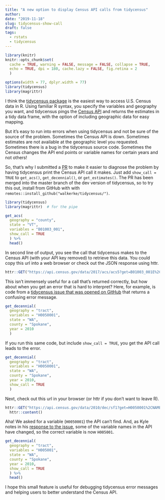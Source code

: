 ```yaml
---
title: "A new option to display Census API calls from tidycensus"
author:
date: "2019-11-18"
slug: tidycensus-show-call
draft: false
tags:
  - rstats
  - tidycensus
---
```


```r
library(knitr)
knitr::opts_chunk$set(
  cache = TRUE, warning = FALSE, message = FALSE, collapse = TRUE,
  echo = TRUE, dpi = 180, cache.lazy = FALSE, fig.retina = 2
  )

options(width = 77, dplyr.width = 77)
library(tidycensus)
library(magrittr)
```

I think the [tidycensus package](https://github.com/walkerke/tidycensus) is the easiest way to access U.S. Census data in R. Using familiar R syntax, you specify the variables and geography you want, and tidycensus pings the [Census API](https://www.census.gov/data/developers/data-sets.html) and returns the estimates in a tidy data frame, with the option of including geographic data for easy mapping.

But it's easy to run into errors when using tidycensus and not be sure of the source of the problem. Sometimes the Census API is down. Sometimes estimates are not available at the geographic level you requested. Sometimes there is a bug in the tidycensus source code. Sometimes the Census changes the API end points or variable names for certain years and not others!

So, that's why I submitted a [PR](https://github.com/walkerke/tidycensus/pull/203) to make it easier to diagnose the problem by having tidycensus print the Census API call it makes. Just add `show_call = TRUE` to `get_acs()`, `get_decennial()`, or `get_estimates()`. The PR has been merged into the master branch of the dev version of tidycensus, so to try this out, install from GitHub with with `remotes::install_github("walkerke/tidycensus/")`.

```r
library(tidycensus)
library(magrittr)  # for the pipe

get_acs(
  geography = "county",
  state = "VT",
  variables = "B01003_001",
  show_call = TRUE
  ) %>% 
  head()
```

In second line of output, you see the call that tidycensus makes to the Census API (with your API key removed) to retrieve this data. You could copy this url into a web browser or check out the JSON response using httr.

```r
httr::GET("https://api.census.gov/data/2017/acs/acs5?get=B01003_001E%2CB01003_001M%2CNAME&for=county%3A%2A&in=state%3A50")
```

This isn't immensely useful for a call that's returned correctly, but how about when you get an error that is hard to interpret? Here, for example, is code from a [tidycensus issue that was opened on GitHub](https://github.com/walkerke/tidycensus/issues/191) that returns a confusing error message.

```r
get_decennial(
  geography = "tract",
  variables = "H0050001",
  state = "WA",
  county = "Spokane",
  year = 2010
  )
```

If you run this same code, but include `show_call = TRUE`, you get the API call leads to the error.

```r
get_decennial(
  geography = "tract",
  variables = "H0050001",
  state = "WA",
  county = "Spokane",
  year = 2010,
  show_call = TRUE
  )
```

Next, check out this url in your browser (or httr if you don't want to leave R).

```r
httr::GET("https://api.census.gov/data/2010/dec/sf1?get=H0050001%2CNAME&for=tract%3A%2A&in=state%3A53%2Bcounty%3A063") %>% 
  httr::content()
```

Aha! We asked for a variable (`H0050001`) the API can't find. And, as Kyle notes in his [response to the issue](https://github.com/walkerke/tidycensus/issues/191#issuecomment-532389339), some of the variable names in the API have changed, so the correct variable is now `H005001`.

```r
get_decennial(
  geography = "tract",
  variables = "H005001",
  state = "WA",
  county = "Spokane",
  year = 2010,
  show_call = TRUE
  ) %>% 
  head()
```

I hope this small feature is useful for debugging tidycensus error messages and helping users to better understand the Census API.
